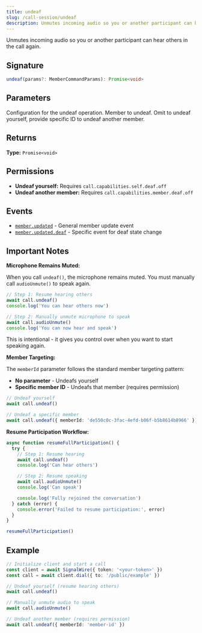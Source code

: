 ```yaml
---
title: undeaf
slug: /call-session/undeaf
description: Unmutes incoming audio so you or another participant can hear others in the call again.
---
```



[event-member-updated]: /sdks/signalwire-sdk/call-session/events#memberupdated
[event-member-updated-deaf]: /sdks/signalwire-sdk/call-session/events#memberupdateddeaf

Unmutes incoming audio so you or another participant can hear others in the call again.

## Signature

```typescript
undeaf(params?: MemberCommandParams): Promise<void>
```

## Parameters

<APIField name="params" type="MemberCommandParams">
  Configuration for the undeaf operation.
</APIField>

<APIField name="params.memberId" type="string" default="Your member ID">
  Member to undeaf. Omit to undeaf yourself, provide specific ID to undeaf another member.
</APIField>

## Returns

**Type:** `Promise<void>`

## Permissions

- **Undeaf yourself:** Requires `call.capabilities.self.deaf.off`
- **Undeaf another member:** Requires `call.capabilities.member.deaf.off`

## Events

- [`member.updated`][event-member-updated] - General member update event
- [`member.updated.deaf`][event-member-updated-deaf] - Specific event for deaf state change

## Important Notes

**Microphone Remains Muted:**

When you call `undeaf()`, the microphone remains muted. You must manually call `audioUnmute()` to speak again.

```typescript
// Step 1: Resume hearing others
await call.undeaf()
console.log('You can hear others now')

// Step 2: Manually unmute microphone to speak
await call.audioUnmute()
console.log('You can now hear and speak')
```

This is intentional - it gives you control over when you want to start speaking again.

**Member Targeting:**

The `memberId` parameter follows the standard member targeting pattern:
- **No parameter** - Undeafs yourself
- **Specific member ID** - Undeafs that member (requires permission)

```typescript
// Undeaf yourself
await call.undeaf()

// Undeaf a specific member
await call.undeaf({ memberId: 'de550c0c-3fac-4efd-b06f-b5b8614b8966' })
```

**Resume Participation Workflow:**

```typescript
async function resumeFullParticipation() {
  try {
    // Step 1: Resume hearing
    await call.undeaf()
    console.log('Can hear others')

    // Step 2: Resume speaking
    await call.audioUnmute()
    console.log('Can speak')

    console.log('Fully rejoined the conversation')
  } catch (error) {
    console.error('Failed to resume participation:', error)
  }
}

resumeFullParticipation()
```

## Example

```typescript
// Initialize client and start a call
const client = await SignalWire({ token: '<your-token>' })
const call = await client.dial({ to: '/public/example' })

// Undeaf yourself (resume hearing others)
await call.undeaf()

// Manually unmute audio to speak
await call.audioUnmute()

// Undeaf another member (requires permission)
await call.undeaf({ memberId: 'member-id' })
```
